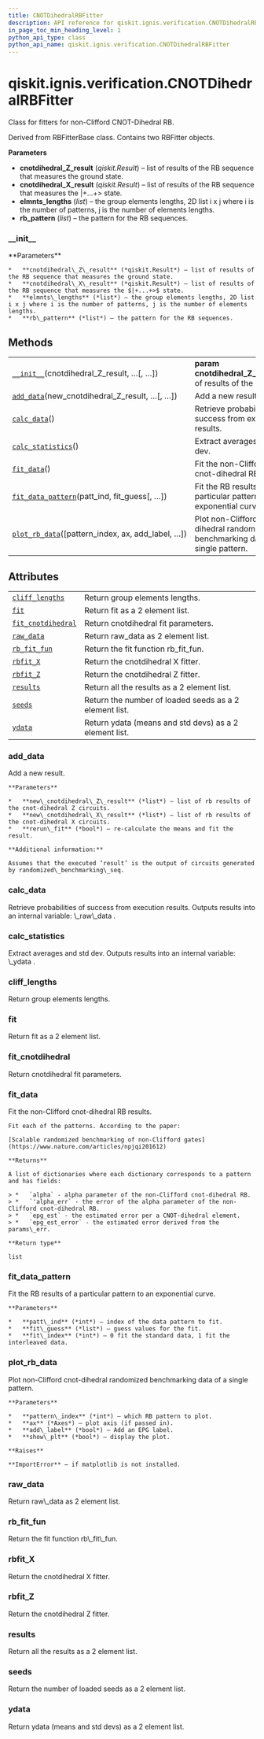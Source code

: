 ```yaml
---
title: CNOTDihedralRBFitter
description: API reference for qiskit.ignis.verification.CNOTDihedralRBFitter
in_page_toc_min_heading_level: 1
python_api_type: class
python_api_name: qiskit.ignis.verification.CNOTDihedralRBFitter
---
```


# qiskit.ignis.verification.CNOTDihedralRBFitter

<Class id="qiskit.ignis.verification.CNOTDihedralRBFitter" isDedicatedPage={true} github="https://github.com/qiskit-community/qiskit-ignis/tree/stable/0.6/qiskit/ignis/verification/randomized_benchmarking/fitters.py" signature="CNOTDihedralRBFitter(cnotdihedral_Z_result, cnotdihedral_X_result, elmnts_lengths, rb_pattern=None)" modifiers="class">
  Class for fitters for non-Clifford CNOT-Dihedral RB.

  Derived from RBFitterBase class. Contains two RBFitter objects.

  **Parameters**

  *   **cnotdihedral\_Z\_result** (*qiskit.Result*) – list of results of the RB sequence that measures the ground state.
  *   **cnotdihedral\_X\_result** (*qiskit.Result*) – list of results of the RB sequence that measures the $|+...+>$ state.
  *   **elmnts\_lengths** (*list*) – the group elements lengths, 2D list i x j where i is the number of patterns, j is the number of elements lengths.
  *   **rb\_pattern** (*list*) – the pattern for the RB sequences.

  ### \_\_init\_\_

  <Function id="qiskit.ignis.verification.CNOTDihedralRBFitter.__init__" signature="__init__(cnotdihedral_Z_result, cnotdihedral_X_result, elmnts_lengths, rb_pattern=None)">
    **Parameters**

    *   **cnotdihedral\_Z\_result** (*qiskit.Result*) – list of results of the RB sequence that measures the ground state.
    *   **cnotdihedral\_X\_result** (*qiskit.Result*) – list of results of the RB sequence that measures the $|+...+>$ state.
    *   **elmnts\_lengths** (*list*) – the group elements lengths, 2D list i x j where i is the number of patterns, j is the number of elements lengths.
    *   **rb\_pattern** (*list*) – the pattern for the RB sequences.
  </Function>

  ## Methods

  |                                                                                                                                                                                       |                                                                                   |
  | ------------------------------------------------------------------------------------------------------------------------------------------------------------------------------------- | --------------------------------------------------------------------------------- |
  | [`__init__`](#qiskit.ignis.verification.CNOTDihedralRBFitter.__init__ "qiskit.ignis.verification.CNOTDihedralRBFitter.__init__")(cnotdihedral\_Z\_result, …\[, …])                    | **param cnotdihedral\_Z\_result**list of results of the                           |
  | [`add_data`](#qiskit.ignis.verification.CNOTDihedralRBFitter.add_data "qiskit.ignis.verification.CNOTDihedralRBFitter.add_data")(new\_cnotdihedral\_Z\_result, …\[, …])               | Add a new result.                                                                 |
  | [`calc_data`](#qiskit.ignis.verification.CNOTDihedralRBFitter.calc_data "qiskit.ignis.verification.CNOTDihedralRBFitter.calc_data")()                                                 | Retrieve probabilities of success from execution results.                         |
  | [`calc_statistics`](#qiskit.ignis.verification.CNOTDihedralRBFitter.calc_statistics "qiskit.ignis.verification.CNOTDihedralRBFitter.calc_statistics")()                               | Extract averages and std dev.                                                     |
  | [`fit_data`](#qiskit.ignis.verification.CNOTDihedralRBFitter.fit_data "qiskit.ignis.verification.CNOTDihedralRBFitter.fit_data")()                                                    | Fit the non-Clifford cnot-dihedral RB results.                                    |
  | [`fit_data_pattern`](#qiskit.ignis.verification.CNOTDihedralRBFitter.fit_data_pattern "qiskit.ignis.verification.CNOTDihedralRBFitter.fit_data_pattern")(patt\_ind, fit\_guess\[, …]) | Fit the RB results of a particular pattern to an exponential curve.               |
  | [`plot_rb_data`](#qiskit.ignis.verification.CNOTDihedralRBFitter.plot_rb_data "qiskit.ignis.verification.CNOTDihedralRBFitter.plot_rb_data")(\[pattern\_index, ax, add\_label, …])    | Plot non-Clifford cnot-dihedral randomized benchmarking data of a single pattern. |

  ## Attributes

  |                                                                                                                                                          |                                                        |
  | -------------------------------------------------------------------------------------------------------------------------------------------------------- | ------------------------------------------------------ |
  | [`cliff_lengths`](#qiskit.ignis.verification.CNOTDihedralRBFitter.cliff_lengths "qiskit.ignis.verification.CNOTDihedralRBFitter.cliff_lengths")          | Return group elements lengths.                         |
  | [`fit`](#qiskit.ignis.verification.CNOTDihedralRBFitter.fit "qiskit.ignis.verification.CNOTDihedralRBFitter.fit")                                        | Return fit as a 2 element list.                        |
  | [`fit_cnotdihedral`](#qiskit.ignis.verification.CNOTDihedralRBFitter.fit_cnotdihedral "qiskit.ignis.verification.CNOTDihedralRBFitter.fit_cnotdihedral") | Return cnotdihedral fit parameters.                    |
  | [`raw_data`](#qiskit.ignis.verification.CNOTDihedralRBFitter.raw_data "qiskit.ignis.verification.CNOTDihedralRBFitter.raw_data")                         | Return raw\_data as 2 element list.                    |
  | [`rb_fit_fun`](#qiskit.ignis.verification.CNOTDihedralRBFitter.rb_fit_fun "qiskit.ignis.verification.CNOTDihedralRBFitter.rb_fit_fun")                   | Return the fit function rb\_fit\_fun.                  |
  | [`rbfit_X`](#qiskit.ignis.verification.CNOTDihedralRBFitter.rbfit_X "qiskit.ignis.verification.CNOTDihedralRBFitter.rbfit_X")                            | Return the cnotdihedral X fitter.                      |
  | [`rbfit_Z`](#qiskit.ignis.verification.CNOTDihedralRBFitter.rbfit_Z "qiskit.ignis.verification.CNOTDihedralRBFitter.rbfit_Z")                            | Return the cnotdihedral Z fitter.                      |
  | [`results`](#qiskit.ignis.verification.CNOTDihedralRBFitter.results "qiskit.ignis.verification.CNOTDihedralRBFitter.results")                            | Return all the results as a 2 element list.            |
  | [`seeds`](#qiskit.ignis.verification.CNOTDihedralRBFitter.seeds "qiskit.ignis.verification.CNOTDihedralRBFitter.seeds")                                  | Return the number of loaded seeds as a 2 element list. |
  | [`ydata`](#qiskit.ignis.verification.CNOTDihedralRBFitter.ydata "qiskit.ignis.verification.CNOTDihedralRBFitter.ydata")                                  | Return ydata (means and std devs) as a 2 element list. |

  ### add\_data

  <Function id="qiskit.ignis.verification.CNOTDihedralRBFitter.add_data" signature="add_data(new_cnotdihedral_Z_result, new_cnotdihedral_X_result, rerun_fit=True)">
    Add a new result.

    **Parameters**

    *   **new\_cnotdihedral\_Z\_result** (*list*) – list of rb results of the cnot-dihedral Z circuits.
    *   **new\_cnotdihedral\_X\_result** (*list*) – list of rb results of the cnot-dihedral X circuits.
    *   **rerun\_fit** (*bool*) – re-calculate the means and fit the result.

    **Additional information:**

    Assumes that the executed ‘result’ is the output of circuits generated by randomized\_benchmarking\_seq.
  </Function>

  ### calc\_data

  <Function id="qiskit.ignis.verification.CNOTDihedralRBFitter.calc_data" signature="calc_data()">
    Retrieve probabilities of success from execution results. Outputs results into an internal variable: \_raw\_data .
  </Function>

  ### calc\_statistics

  <Function id="qiskit.ignis.verification.CNOTDihedralRBFitter.calc_statistics" signature="calc_statistics()">
    Extract averages and std dev. Outputs results into an internal variable: \_ydata .
  </Function>

  ### cliff\_lengths

  <Function id="qiskit.ignis.verification.CNOTDihedralRBFitter.cliff_lengths" signature="cliff_lengths" modifiers="property">
    Return group elements lengths.
  </Function>

  ### fit

  <Function id="qiskit.ignis.verification.CNOTDihedralRBFitter.fit" signature="fit" modifiers="property">
    Return fit as a 2 element list.
  </Function>

  ### fit\_cnotdihedral

  <Function id="qiskit.ignis.verification.CNOTDihedralRBFitter.fit_cnotdihedral" signature="fit_cnotdihedral" modifiers="property">
    Return cnotdihedral fit parameters.
  </Function>

  ### fit\_data

  <Function id="qiskit.ignis.verification.CNOTDihedralRBFitter.fit_data" signature="fit_data()">
    Fit the non-Clifford cnot-dihedral RB results.

    Fit each of the patterns. According to the paper:

    [Scalable randomized benchmarking of non-Clifford gates](https://www.nature.com/articles/npjqi201612)

    **Returns**

    A list of dictionaries where each dictionary corresponds to a pattern and has fields:

    > *   `alpha` - alpha parameter of the non-Clifford cnot-dihedral RB.
    > *   `'alpha_err` - the error of the alpha parameter of the non-Clifford cnot-dihedral RB.
    > *   `epg_est` - the estimated error per a CNOT-dihedral element.
    > *   `epg_est_error` - the estimated error derived from the params\_err.

    **Return type**

    list
  </Function>

  ### fit\_data\_pattern

  <Function id="qiskit.ignis.verification.CNOTDihedralRBFitter.fit_data_pattern" signature="fit_data_pattern(patt_ind, fit_guess, fit_index=0)">
    Fit the RB results of a particular pattern to an exponential curve.

    **Parameters**

    *   **patt\_ind** (*int*) – index of the data pattern to fit.
    *   **fit\_guess** (*list*) – guess values for the fit.
    *   **fit\_index** (*int*) – 0 fit the standard data, 1 fit the interleaved data.
  </Function>

  ### plot\_rb\_data

  <Function id="qiskit.ignis.verification.CNOTDihedralRBFitter.plot_rb_data" signature="plot_rb_data(pattern_index=0, ax=None, add_label=True, show_plt=True)">
    Plot non-Clifford cnot-dihedral randomized benchmarking data of a single pattern.

    **Parameters**

    *   **pattern\_index** (*int*) – which RB pattern to plot.
    *   **ax** (*Axes*) – plot axis (if passed in).
    *   **add\_label** (*bool*) – Add an EPG label.
    *   **show\_plt** (*bool*) – display the plot.

    **Raises**

    **ImportError** – if matplotlib is not installed.
  </Function>

  ### raw\_data

  <Function id="qiskit.ignis.verification.CNOTDihedralRBFitter.raw_data" signature="raw_data" modifiers="property">
    Return raw\_data as 2 element list.
  </Function>

  ### rb\_fit\_fun

  <Function id="qiskit.ignis.verification.CNOTDihedralRBFitter.rb_fit_fun" signature="rb_fit_fun" modifiers="property">
    Return the fit function rb\_fit\_fun.
  </Function>

  ### rbfit\_X

  <Function id="qiskit.ignis.verification.CNOTDihedralRBFitter.rbfit_X" signature="rbfit_X" modifiers="property">
    Return the cnotdihedral X fitter.
  </Function>

  ### rbfit\_Z

  <Function id="qiskit.ignis.verification.CNOTDihedralRBFitter.rbfit_Z" signature="rbfit_Z" modifiers="property">
    Return the cnotdihedral Z fitter.
  </Function>

  ### results

  <Function id="qiskit.ignis.verification.CNOTDihedralRBFitter.results" signature="results" modifiers="property">
    Return all the results as a 2 element list.
  </Function>

  ### seeds

  <Function id="qiskit.ignis.verification.CNOTDihedralRBFitter.seeds" signature="seeds" modifiers="property">
    Return the number of loaded seeds as a 2 element list.
  </Function>

  ### ydata

  <Function id="qiskit.ignis.verification.CNOTDihedralRBFitter.ydata" signature="ydata" modifiers="property">
    Return ydata (means and std devs) as a 2 element list.
  </Function>
</Class>

